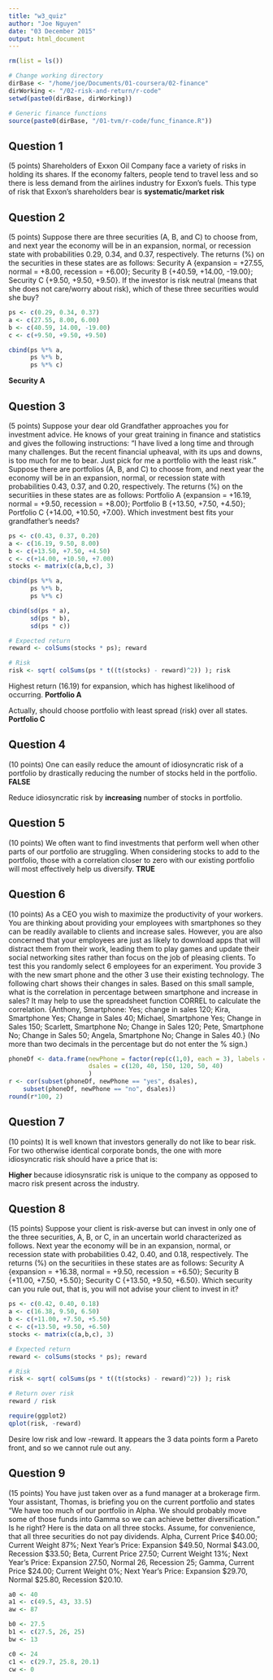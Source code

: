 ```yaml
---
title: "w3_quiz"
author: "Joe Nguyen"
date: "03 December 2015"
output: html_document
---
```


```r
rm(list = ls())

# Change working directory
dirBase <- "/home/joe/Documents/01-coursera/02-finance"
dirWorking <- "/02-risk-and-return/r-code"
setwd(paste0(dirBase, dirWorking))

# Generic finance functions
source(paste0(dirBase, "/01-tvm/r-code/func_finance.R"))
```

## Question 1
(5 points) Shareholders of Exxon Oil Company face a variety of risks in holding its shares. If the economy falters, people tend to travel less and so there is less demand from the airlines industry for Exxon's fuels. This type of risk that Exxon's shareholders bear is 
**systematic/market risk**


## Question 2
(5 points) Suppose there are three securities (A, B, and C) to choose from, and next year the economy will be in an expansion, normal, or recession state with probabilities 0.29, 0.34, and 0.37, respectively. The returns (%) on the securities in these states are as follows: Security A {expansion = +27.55, normal = +8.00, recession = +6.00}; Security B {+40.59, +14.00, -19.00}; Security C {+9.50, +9.50, +9.50}. If the investor is risk neutral (means that she does not care/worry about risk), which of these three securities would she buy?

```r
ps <- c(0.29, 0.34, 0.37)
a <- c(27.55, 8.00, 6.00)
b <- c(40.59, 14.00, -19.00)
c <- c(+9.50, +9.50, +9.50)

cbind(ps %*% a,
      ps %*% b,
      ps %*% c)
```
**Security A**


## Question 3
(5 points) Suppose your dear old Grandfather approaches you for investment advice. He knows of your great training in finance and statistics and gives the following instructions: "I have lived a long time and through many challenges. But the recent financial upheaval, with its ups and downs, is too much for me to bear. Just pick for me a portfolio with the least risk." Suppose there are portfolios (A, B, and C) to choose from, and next year the economy will be in an expansion, normal, or recession state with probabilities 0.43, 0.37, and 0.20, respectively. The returns (%) on the securitiies in these states are as follows: Portfolio A {expansion = +16.19, normal = +9.50, recession = +8.00}; Portfolio B {+13.50, +7.50, +4.50}; Portfolio C {+14.00, +10.50, +7.00}. Which investment best fits your grandfather's needs?

```r
ps <- c(0.43, 0.37, 0.20)
a <- c(16.19, 9.50, 8.00)
b <- c(+13.50, +7.50, +4.50)
c <- c(+14.00, +10.50, +7.00)
stocks <- matrix(c(a,b,c), 3)

cbind(ps %*% a,
      ps %*% b,
      ps %*% c)

cbind(sd(ps * a),
      sd(ps * b),
      sd(ps * c))

# Expected return
reward <- colSums(stocks * ps); reward

# Risk
risk <- sqrt( colSums(ps * t((t(stocks) - reward)^2)) ); risk
```
Highest return (16.19) for expansion, which has highest likelihood of occurring. **Portfolio A**

Actually, should choose portfolio with least spread (risk) over all states. **Portfolio C**


## Question 4
(10 points) One can easily reduce the amount of idiosyncratic risk of a portfolio by drastically reducing the number of stocks held in the portfolio.
**FALSE**

Reduce idiosyncratic risk by **increasing** number of stocks in portfolio.


## Question 5
(10 points) We often want to find investments that perform well when other parts of our portfolio are struggling. When considering stocks to add to the portfolio, those with a correlation closer to zero with our existing portfolio will most effectively help us diversify.
**TRUE**


## Question 6
(10 points) As a CEO you wish to maximize the productivity of your workers. You are thinking about providing your employees with smartphones so they can be readily available to clients and increase sales. However, you are also concerned that your employees are just as likely to download apps that will distract them from their work, leading them to play games and update their social networking sites rather than focus on the job of pleasing clients. To test this you randomly select 6 employees for an experiment. You provide 3 with the new smart phone and the other 3 use their existing technology. The following chart shows their changes in sales. Based on this small sample, what is the correlation in percentage between smartphone and increase in sales? It may help to use the spreadsheet function CORREL to calculate the correlation. {Anthony, Smartphone: Yes; change in sales 120; Kira, Smartphone Yes; Change in Sales 40; Michael, Smartphone Yes; Change in Sales 150; Scarlett, Smartphone No; Change in Sales 120; Pete, Smartphone No; Change in Sales 50; Angela, Smartphone No; Change in Sales 40.} (No more than two decimals in the percentage but do not enter the % sign.)

```r
phoneDf <- data.frame(newPhone = factor(rep(c(1,0), each = 3), labels = c("no", "yes")),
                      dsales = c(120, 40, 150, 120, 50, 40)
                      )
r <- cor(subset(phoneDf, newPhone == "yes", dsales),
    subset(phoneDf, newPhone == "no", dsales))
round(r*100, 2)
```


## Question 7
(10 points) It is well known that investors generally do not like to bear risk. For two otherwise identical corporate bonds, the one with more idiosyncratic risk should have a price that is:

**Higher** because idiosynsratic risk is unique to the company as opposed to macro risk present across the industry.


## Question 8
(15 points) Suppose your client is risk-averse but can invest in only one of the three securities, A, B, or C, in an uncertain world characterized as follows. Next year the economy will be in an expansion, normal, or recession state with probabilities 0.42, 0.40, and 0.18, respectively. The returns (%) on the securitiies in these states are as follows: Security A {expansion = +16.38, normal = +9.50, recession = +6.50}; Security B {+11.00, +7.50, +5.50}; Security C {+13.50, +9.50, +6.50}. Which security can you rule out, that is, you will not advise your client to invest in it?

```r
ps <- c(0.42, 0.40, 0.18)
a <- c(16.38, 9.50, 6.50)
b <- c(+11.00, +7.50, +5.50)
c <- c(+13.50, +9.50, +6.50)
stocks <- matrix(c(a,b,c), 3)

# Expected return
reward <- colSums(stocks * ps); reward

# Risk
risk <- sqrt( colSums(ps * t((t(stocks) - reward)^2)) ); risk

# Return over risk
reward / risk

require(ggplot2)
qplot(risk, -reward)
```

Desire low risk and low -reward. It appears the 3 data points form a Pareto front, and so we cannot rule out any.


## Question 9
(15 points) You have just taken over as a fund manager at a brokerage firm. Your assistant, Thomas, is briefing you on the current portfolio and states "We have too much of our portfolio in Alpha. We should probably move some of those funds into Gamma so we can achieve better diversification." Is he right? Here is the data on all three stocks. Assume, for convenience, that all three securities do not pay dividends. Alpha, Current Price $40.00; Current Weight 87%; Next Year's Price: Expansion $49.50, Normal $43.00, Recession $33.50; Beta, Current Price 27.50; Current Weight 13%; Next Year's Price: Expansion 27.50, Normal 26, Recession 25; Gamma, Current Price $24.00; Current Weight 0%; Next Year's Price: Expansion $29.70, Normal $25.80, Recession $20.10.

```r
a0 <- 40
a1 <- c(49.5, 43, 33.5)
aw <- 87

b0 <- 27.5
b1 <- c(27.5, 26, 25)
bw <- 13

c0 <- 24
c1 <- c(29.7, 25.8, 20.1)
cw <- 0
```




